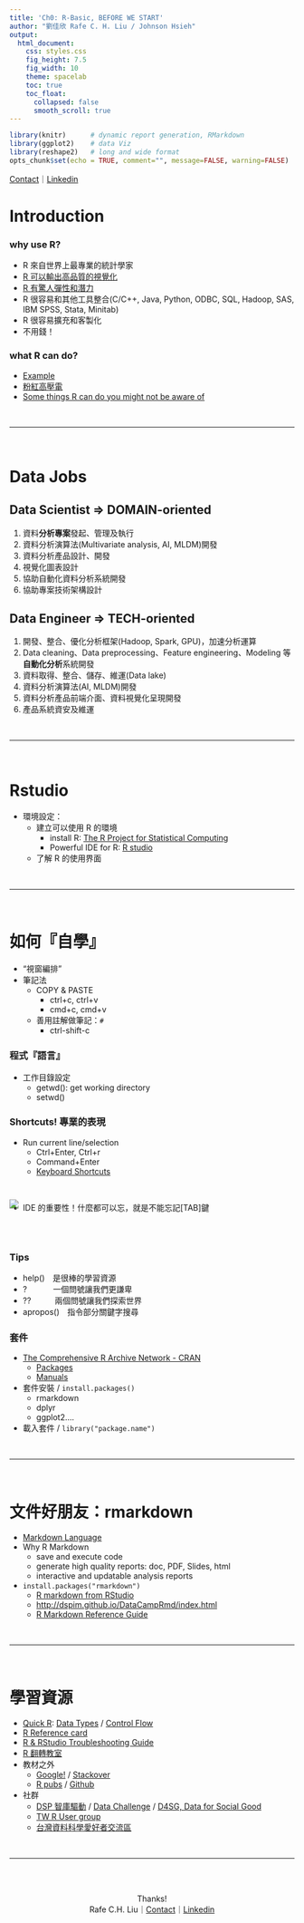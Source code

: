 ---
title: 'Ch0: R-Basic, BEFORE WE START'
author: "劉佳欣 Rafe C. H. Liu / Johnson Hsieh"
output:
  html_document:
    css: styles.css
    fig_height: 7.5
    fig_width: 10
    theme: spacelab
    toc: true
    toc_float: 
      collapsed: false
      smooth_scroll: true
---
```{r setup, include=FALSE, cache=FALSE}
library(knitr)      # dynamic report generation, RMarkdown
library(ggplot2)    # data Viz
library(reshape2)   # long and wide format
opts_chunk$set(echo = TRUE, comment="", message=FALSE, warning=FALSE)
```

[Contact](mailto:snexuz@gmail.com)｜[Linkedin](http://tw.linkedin.com/in/rafechliu)

# Introduction
### why use R?
  - R 來自世界上最專業的統計學家
  - [R 可以輸出高品質的視覺化](http://www.r-bloggers.com/mapping-the-worlds-biggest-airlines/)
  - [R 有驚人彈性和潛力](http://r4stats.com/2013/03/19/r-2012-growth-exceeds-sas-all-time-total/)
  - R 很容易和其他工具整合(C/C++, Java, Python, ODBC, SQL, Hadoop, SAS, IBM SPSS, Stata, Minitab)
  - R 很容易擴充和客製化
  - 不用錢！

### what R can do?
  - [Example](https://snexuz.github.io/201612_R/POS.html)
  - [粉紅高壓電](https://qazwsx36541472.shinyapps.io/Power_HackathonAsia-master/)
  - [Some things R can do you might not be aware of](http://simplystatistics.org/2013/12/30/some-things-r-can-do-you-might-not-be-aware-of/)

<br><hr><br>

# Data Jobs
## Data Scientist => DOMAIN-oriented
1. 資料**分析專案**發起、管理及執行
2. 資料分析演算法(Multivariate analysis, AI, MLDM)開發
3. 資料分析產品設計、開發
4. 視覺化圖表設計
5. 協助自動化資料分析系統開發
6. 協助專案技術架構設計

## Data Engineer => TECH-oriented
1. 開發、整合、優化分析框架(Hadoop, Spark, GPU)，加速分析運算
2. Data cleaning、Data preprocessing、Feature engineering、Modeling 等**自動化分析**系統開發
3. 資料取得、整合、儲存、維運(Data lake)
4. 資料分析演算法(AI, MLDM)開發
5. 資料分析產品前端介面、資料視覺化呈現開發
6. 產品系統資安及維運

<br><hr><br>

# Rstudio
- 環境設定：
    - 建立可以使用 R 的環境
        - install R: [The R Project for Statistical Computing](http://www.r-project.org/)
        - Powerful IDE for R: [R studio ](http://www.rstudio.com/)
    - 了解 R 的使用界面

<br><hr><br>

# 如何『自學』
- "視窗編排"
- 筆記法
    - COPY & PASTE
        - ctrl+c, ctrl+v
        - cmd+c, cmd+v
    - 善用註解做筆記：``#`` 
        - ctrl-shift-c

### 程式『語言』
- 工作目錄設定
    - getwd(): get working directory
    - setwd() 
    
    
### Shortcuts! 專業的表現
- Run current line/selection
    - Ctrl+Enter, Ctrl+r
    - Command+Enter
    - [Keyboard Shortcuts](https://support.rstudio.com/hc/en-us/articles/200711853-Keyboard-Shortcuts)

<br>

- IDE 的重要性！什麼都可以忘，就是不能忘記[TAB]鍵

<img src='img/tabs.jpg' align='center' style='margin-top: -38px;'></img>

<br>


### Tips
* help()　是很棒的學習資源
* ? 　　　一個問號讓我們更謙卑
* ??　　　兩個問號讓我們探索世界
* apropos()　指令部分關鍵字搜尋
      

### 套件

- [The Comprehensive R Archive Network - CRAN](https://cran.r-project.org/)
    - [Packages](https://cloud.r-project.org/web/packages/)
    - [Manuals](https://cloud.r-project.org/)
- 套件安裝 / `install.packages()`
    - rmarkdown
    - dplyr
    - ggplot2....
- 載入套件 / `library("package.name")`

        
<br><hr><br>


# 文件好朋友：rmarkdown 
- [Markdown Language](https://zh.wikipedia.org/wiki/Markdown)
- Why R Markdown
    - save and execute code
    - generate high quality reports: doc, PDF, Slides, html
    - interactive and updatable analysis reports
- `install.packages("rmarkdown")`
    - [R markdown from RStudio](http://rmarkdown.rstudio.com/index.html)
    - [http://dspim.github.io/DataCampRmd/index.html](https://github.com/dspim/DataCampRmd/blob/master/index.md)
    - [R Markdown Reference Guide](https://www.rstudio.com/wp-content/uploads/2015/03/rmarkdown-reference.pdf)


        
<br><hr><br>



# 學習資源
- [Quick R](http://www.statmethods.net/index.html): [Data Types](http://www.statmethods.net/input/datatypes.html) / [Control Flow](http://www.statmethods.net/management/controlstructures.html)
- [R Reference card](http://cran.r-project.org/doc/contrib/Short-refcard.pdf)
- [R & RStudio Troubleshooting Guide](https://github.com/dspim/R/wiki/R-&-RStudio-Troubleshooting-Guide)
- [R 翻轉教室](http://wush978.github.io/DataScienceAndR/)
- 教材之外
    - [Google!](http://www.google.com) / [Stackover](http://stackoverflow.com/)
    - [R pubs](https://rpubs.com/) / [Github](https://github.com/explore)
- 社群
    - [DSP 智庫驅動](http://dsp.im/) / [Data Challenge](http://dc.dsp.im/main/content/KAMERA-Emergency-Medicine-Challenge) / [D4SG, Data for Social Good](https://www.facebook.com/groups/1642333189376600/?fref=ts) 
    - [TW R User group](http://www.meetup.com/Taiwan-R/)
    - [台灣資料科學愛好者交流區](https://www.facebook.com/groups/datasci.tw/?fref=ts)
    
    
<br><hr><br>


<div style="text-align: center;">
<br> Thanks!<br>
Rafe C.H. Liu｜[Contact](mailto:snexuz@gmail.com)｜[Linkedin](http://tw.linkedin.com/in/rafechliu)
</div>